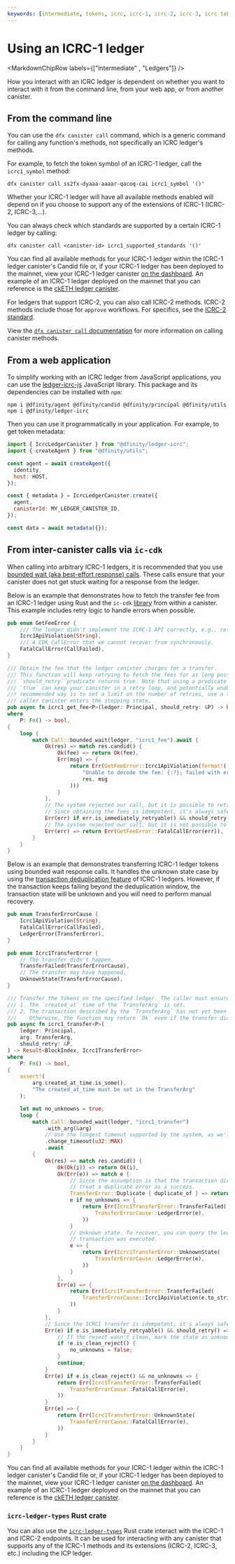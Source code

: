 ```yaml
---
keywords: [intermediate, tokens, icrc, icrc-1, icrc-2, icrc-3, icrc tokens, tutorial, ledger, using icrc ledger, icrc ledger, using ledger]
---
```



# Using an ICRC-1 ledger

<MarkdownChipRow labels={["Intermediate" , "Ledgers"]} />

How you interact with an ICRC ledger is dependent on whether you want to interact with it from the command line, from your web app, or from another canister.

## From the command line

You can use the `dfx canister call` command, which is a generic command for calling any function's methods, not specifically an ICRC ledger's methods.

For example, to fetch the token symbol of an ICRC-1 ledger, call the `icrc1_symbol` method:

```
dfx canister call ss2fx-dyaaa-aaaar-qacoq-cai icrc1_symbol '()'
```

Whether your ICRC-1 ledger will have all available methods enabled will depend on if you choose to support any of the extensions of ICRC-1 (ICRC-2, ICRC-3,...).

You can always check which standards are supported by a certain ICRC-1 ledger by calling:

```
dfx canister call <canister-id> icrc1_supported_standards '()'
```

You can find all available methods for your ICRC-1 ledger within the ICRC-1 ledger canister's Candid file or, if your ICRC-1 ledger has been deployed to the mainnet, view your ICRC-1 ledger canister [on the dashboard](https://dashboard.internetcomputer.org/canisters). An example of an ICRC-1 ledger deployed on the mainnet that you can reference is the [ckETH ledger canister](https://dashboard.internetcomputer.org/canister/ss2fx-dyaaa-aaaar-qacoq-cai).

For ledgers that support ICRC-2, you can also call ICRC-2 methods. ICRC-2 methods include those for `approve` workflows. For specifics, see the [ICRC-2 standard](https://github.com/dfinity/ICRC-1/tree/main/standards/ICRC-2#icrc2_approve).

View the [`dfx canister call` documentation](/docs/building-apps/developer-tools/dfx/dfx-canister#dfx-canister-call) for more information on calling canister methods.

## From a web application


To simplify working with an ICRC ledger from JavaScript applications, you can use the [ledger-icrc-js](https://github.com/dfinity/ic-js/tree/main/packages/ledger-icrc) JavaScript library. This package and its dependencies can be installed with `npm`:

```
npm i @dfinity/agent @dfinity/candid @dfinity/principal @dfinity/utils npm i @dfinity/ledger-icrc
```

Then you can use it programmatically in your application. For example, to get token metadata:

```js
import { IcrcLedgerCanister } from "@dfinity/ledger-icrc";
import { createAgent } from "@dfinity/utils";

const agent = await createAgent({
  identity,
  host: HOST,
});

const { metadata } = IcrcLedgerCanister.create({
  agent,
  canisterId: MY_LEDGER_CANISTER_ID,
});

const data = await metadata({});
```

## From inter-canister calls via `ic-cdk`

When calling into arbitrary ICRC-1 ledgers, it is recommended that you use [bounded wait (aka best-effort response) calls](/docs/references/async-code). These calls ensure that your canister does not get stuck waiting for a response from the ledger.

Below is an example that demonstrates how to fetch the transfer fee from an ICRC-1 ledger using Rust and the `ic-cdk` [library](https://github.com/dfinity/cdk-rs) from within a canister. This example includes retry logic to handle errors when possible.

```rust
pub enum GetFeeError {
    /// The ledger didn't implement the ICRC-1 API correctly, e.g., returning an invalid response.
    Icrc1ApiViolation(String),
    /// A CDK CallError that we cannot recover from synchronously.
    FatalCallError(CallFailed),
}

/// Obtain the fee that the ledger canister charges for a transfer.
/// This function will keep retrying to fetch the fees for as long possible, and for as long as the
/// `should_retry` predicate returns true. Note that using a predicate that just always returns
/// `true` can keep your canister in a retry loop, and potentially unable to upgrade. The
/// recommended way is to set a limit on the number of retries, use a timeout, or abort when the
/// caller canister enters the stopping state.
pub async fn icrc1_get_fee<P>(ledger: Principal, should_retry: &P) -> Result<NumTokens, GetFeeError>
where
    P: Fn() -> bool,
{
    loop {
        match Call::bounded_wait(ledger, "icrc1_fee").await {
            Ok(res) => match res.candid() {
                Ok(fee) => return Ok(fee),
                Err(msg) => {
                    return Err(GetFeeError::Icrc1ApiViolation(format!(
                        "Unable to decode the fee: {:?}; failed with error {:?}",
                        res, msg
                    )))
                }
            },
            // The system rejected our call, but it is possible to retry immediately.
            // Since obtaining the fees is idempotent, it's always safe to retry.
            Err(err) if err.is_immediately_retryable() && should_retry() => continue,
            // The system rejected our call, but it is not possible to retry immediately.
            Err(err) => return Err(GetFeeError::FatalCallError(err)),
        }
    }
}
```

Below is an example that demonstrates transferring ICRC-1 ledger tokens using bounded wait response calls. It handles the unknown state case by using the [transaction deduplication feature](/docs/references/icrc1-standard#transaction-deduplication-) of ICRC-1 ledgers. However, if the transaction keeps failing beyond the deduplication window, the transaction state will be unknown and you will need to perform manual recovery.

```rust
pub enum TransferErrorCause {
    Icrc1ApiViolation(String),
    FatalCallError(CallFailed),
    LedgerError(TransferError),
}

pub enum Icrc1TransferError {
    // The transfer didn't happen.
    TransferFailed(TransferErrorCause),
    // The transfer may have happened.
    UnknownState(TransferErrorCause),
}

/// Transfer the tokens on the specified ledger. The caller must ensure that:
/// 1. The `created_at` time of the `TransferArg` is set.
/// 2. The transaction described by the `TransferArg` has not yet been executed by the ledger.
///    Otherwise, the function may return `Ok` even if the transfer didn't happen.
pub async fn icrc1_transfer<P>(
    ledger: Principal,
    arg: TransferArg,
    should_retry: &P,
) -> Result<BlockIndex, Icrc1TransferError>
where
    P: Fn() -> bool,
{
    assert!(
        arg.created_at_time.is_some(),
        "The created_at_time must be set in the TransferArg"
    );

    let mut no_unknowns = true;
    loop {
        match Call::bounded_wait(ledger, "icrc1_transfer")
            .with_arg(&arg)
            // Use the longest timeout supported by the system, as we'll retry later anyways.
            .change_timeout(u32::MAX)
            .await
        {
            Ok(res) => match res.candid() {
                Ok(Ok(i)) => return Ok(i),
                Ok(Err(e)) => match e {
                    // Since the assumption is that the transaction didn't happen before the call,
                    // treat a duplicate error as a success.
                    TransferError::Duplicate { duplicate_of } => return Ok(duplicate_of),
                    e if no_unknowns => {
                        return Err(Icrc1TransferError::TransferFailed(
                            TransferErrorCause::LedgerError(e),
                        ))
                    }
                    // Unknown state. To recover, you can query the ledger blocks to see if the
                    // transaction was executed.
                    e => {
                        return Err(Icrc1TransferError::UnknownState(
                            TransferErrorCause::LedgerError(e),
                        ))
                    }
                },
                Err(e) => {
                    return Err(Icrc1TransferError::TransferFailed(
                        TransferErrorCause::Icrc1ApiViolation(e.to_string()),
                    ))
                }
            },
            // Since the ICRC1 transfer is idempotent, it's always safe to retry.
            Err(e) if e.is_immediately_retryable() && should_retry() => {
                // If the reject wasn't clean, mark the state as unknown.
                if !e.is_clean_reject() {
                    no_unknowns = false;
                }
                continue;
            }
            Err(e) if e.is_clean_reject() && no_unknowns => {
                return Err(Icrc1TransferError::TransferFailed(
                    TransferErrorCause::FatalCallError(e),
                ))
            }
            Err(e) => {
                return Err(Icrc1TransferError::UnknownState(
                    TransferErrorCause::FatalCallError(e),
                ))
            }
        }
    }
}
```

You can find all available methods for your ICRC-1 ledger within the ICRC-1 ledger canister's Candid file or, if your ICRC-1 ledger has been deployed to the mainnet, view your ICRC-1 ledger canister [on the dashboard](https://dashboard.internetcomputer.org/canisters). An example of an ICRC-1 ledger deployed on the mainnet that you can reference is the [ckETH ledger canister](https://dashboard.internetcomputer.org/canister/ss2fx-dyaaa-aaaar-qacoq-cai).


### `icrc-ledger-types` Rust crate

You can also use the [`icrc-ledger-types`](https://docs.rs/icrc-ledger-types/0.1.1/icrc_ledger_types/) Rust crate interact with the ICRC-1 and ICRC-2 endpoints. It can be used for interacting with any canister that supports any of the ICRC-1 methods and its extensions (ICRC-2, ICRC-3, etc.) including the ICP ledger.
